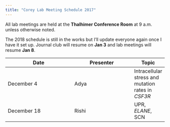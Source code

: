 ```yaml
---
title: "Corey Lab Meeting Schedule 2017"
---
```


All lab meetings are held at the **Thalhimer Conference Room** at 9 a.m. unless otherwise noted.

The 2018 schedule is still in the works but I'll update everyone again once I have it set up. Journal club will resume on **Jan 3** and lab meetings will resume **Jan 8**. 

|Date               |Presenter        |Topic|
|-------------------|-----------------|-----|
|December 4         |Adya             |Intracellular stress and mutation rates in *CSF3R*|
|December 18        |Rishi            |UPR, *ELANE*, SCN|
